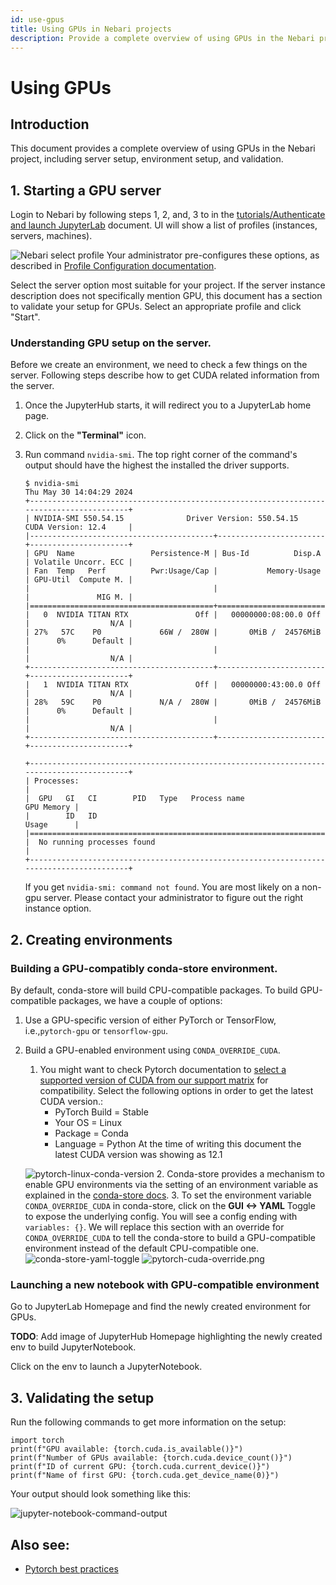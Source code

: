 ```yaml
---
id: use-gpus
title: Using GPUs in Nebari projects
description: Provide a complete overview of using GPUs in the Nebari project, including server setup, environment setup, and validation.
---
```


# Using GPUs
## Introduction
This document provides a complete overview of using GPUs in the Nebari project, including server setup, environment setup, and validation.

## 1. Starting a GPU server

Login to Nebari by following steps 1, 2, and, 3 to in the [tutorials/Authenticate and launch JupyterLab][login-with-keycloak] document. UI will show a list of profiles (instances, servers, machines).

![Nebari select profile](/img/how-tos/nebari_select_profile.png)
Your administrator pre-configures these options, as described in [Profile Configuration documentation][profile-configuration].

Select the server option most suitable for your project. If the server instance description does not specifically mention GPU, this document has a section to validate your setup for GPUs.
Select an appropriate profile and click "Start".

### Understanding GPU setup on the server.
Before we create an environment, we need to check a few things on the server.
Following steps describe how to get CUDA related information from the server.
1. Once the JupyterHub starts, it will redirect you to a JupyterLab home page.
2. Click on the **"Terminal"** icon.
3. Run command `nvidia-smi`. The top right corner of the command's output should have the highest the installed the driver supports.
    ```
    $ nvidia-smi
    Thu May 30 14:04:29 2024
    +-----------------------------------------------------------------------------------------+
    | NVIDIA-SMI 550.54.15              Driver Version: 550.54.15      CUDA Version: 12.4     |
    |-----------------------------------------+------------------------+----------------------+
    | GPU  Name                 Persistence-M | Bus-Id          Disp.A | Volatile Uncorr. ECC |
    | Fan  Temp   Perf          Pwr:Usage/Cap |           Memory-Usage | GPU-Util  Compute M. |
    |                                         |                        |               MIG M. |
    |=========================================+========================+======================|
    |   0  NVIDIA TITAN RTX               Off |   00000000:08:00.0 Off |                  N/A |
    | 27%   57C    P0             66W /  280W |       0MiB /  24576MiB |      0%      Default |
    |                                         |                        |                  N/A |
    +-----------------------------------------+------------------------+----------------------+
    |   1  NVIDIA TITAN RTX               Off |   00000000:43:00.0 Off |                  N/A |
    | 28%   59C    P0             N/A /  280W |       0MiB /  24576MiB |      0%      Default |
    |                                         |                        |                  N/A |
    +-----------------------------------------+------------------------+----------------------+

    +-----------------------------------------------------------------------------------------+
    | Processes:                                                                              |
    |  GPU   GI   CI        PID   Type   Process name                              GPU Memory |
    |        ID   ID                                                               Usage      |
    |=========================================================================================|
    |  No running processes found                                                             |
    +-----------------------------------------------------------------------------------------+
    ```

    If you get `nvidia-smi: command not found`. You are most likely on a non-gpu server. Please contact your administrator to figure out the right instance option.

## 2. Creating environments

### Building a GPU-compatibly conda-store environment.
By default, conda-store will build CPU-compatible packages. To build GPU-compatible packages, we have a couple of options:
1. Use a GPU-specific version of either PyTorch or TensorFlow, i.e.,`pytorch-gpu` or `tensorflow-gpu`.
2. Build a GPU-enabled environment using `CONDA_OVERRIDE_CUDA`.
    1. You might want to check Pytorch documentation to [select a supported version of CUDA from our support matrix](https://pytorch.org/get-started/locally/) for compatibility.
   Select the following options in order to get the latest CUDA version.:
        - PyTorch Build = Stable
        - Your OS = Linux
        - Package = Conda
        - Language = Python
    At the time of writing this document the latest CUDA version was showing as 12.1

    ![pytorch-linux-conda-version](/img/how-tos/pytorch-linux-conda-version.png)
    2. Conda-store provides a mechanism to enable GPU environments via the setting of an environment variable as explained in the [conda-store docs](https://conda.store/conda-store-ui/tutorials/create-envs#set-environment-variables).
    3. To set the environment variable `CONDA_OVERRIDE_CUDA` in conda-store, click on the **GUI <-> YAML** Toggle to expose the underlying config. You will see a config ending with `variables: {}`. We will replace this section with an override for `CONDA_OVERRIDE_CUDA` to tell the conda-store to build a GPU-compatible environment instead of the default CPU-compatible one.
   ![conda-store-yaml-toggle](/img/how-tos/conda-store-yaml-toggle.png)
   ![pytorch-cuda-override.png](/img/how-tos/pytorch-cuda-override.png)

### Launching a new notebook with GPU-compatible environment
Go to JupyterLab Homepage and find the newly created environment for GPUs.

**TODO**: Add image of JupyterHub Homepage highlighting the newly created env to build JupyterNotebook.

Click on the env to launch a JupyterNotebook.

## 3. Validating the setup
Run the following commands to get more information on the setup:
```
import torch
print(f"GPU available: {torch.cuda.is_available()}")
print(f"Number of GPUs available: {torch.cuda.device_count()}")
print(f"ID of current GPU: {torch.cuda.current_device()}")
print(f"Name of first GPU: {torch.cuda.get_device_name(0)}")
```
Your output should look something like this:

![jupyter-notebook-command-output](/img/how-tos/pytorch-cuda-check.png)

## Also see:
- [Pytorch best practices][pytorch-best-practices]

<!-- Internal links -->
[profile-configuration]: /docs/explanations/profile-configuration
[login-with-keycloak]: /docs/tutorials/login-keycloak
[pytorch-best-practices]: /docs/how-tos/pytorch-best-practices
